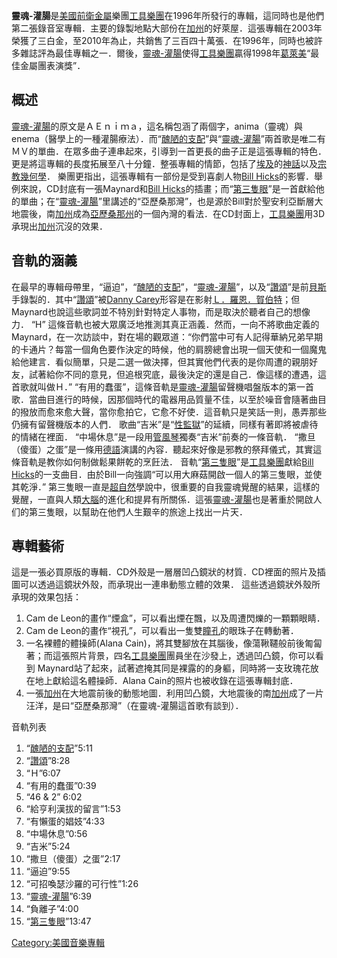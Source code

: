 {{Unreferenced|time=2021-04-24T13:42:09+00:00}}
'''靈魂-灌腸'''是[[美國|美國]][[前衛金屬|前衛金屬]]樂團[[工具樂團|工具樂團]]在1996年所發行的專輯，這同時也是他們第二張錄音室專輯．主要的錄製地點大部份在[[加州|加州]]的好萊屋．這張專輯在2003年榮獲了三白金，至2010年為止，共銷售了三百四十萬張．在1996年，同時也被許多雜誌評為最佳專輯之一．爾後，[[靈魂-灌腸|靈魂-灌腸]]使得[[工具樂團|工具樂團]]贏得1998年[[葛萊美|葛萊美]]“最佳金屬團表演獎”．

==概述==

[[靈魂-灌腸|靈魂-灌腸]]的原文是ＡＥｎｉｍａ，這名稱包涵了兩個字，anima（靈魂）與enema（醫學上的一種灌腸療法）．而“[[醜陋的支配|醜陋的支配]]”與“[[靈魂-灌腸|靈魂-灌腸]]”兩首歌是唯二有ＭＶ的單曲．在眾多曲子連串起來，引導到一首更長的曲子正是這張專輯的特色．更是將這專輯的長度拓展至八十分鐘．整張專輯的情節，包括了[[埃及|埃及]]的[[神話|神話]]以及[[宗教|宗教]][[幾何學|幾何學]]．
樂團更指出，這張專輯有一部份是受到喜劇人物[[Bill_Hicks|Bill Hicks]]的影響．舉例來說，CD封底有一張Maynard和[[Bill_Hicks|Bill Hicks]]的插畫；而“[[第三隻眼|第三隻眼]]”是一首獻給他的單曲；在“[[靈魂-灌腸|靈魂-灌腸]]”里講述的“亞歷桑那灣”，也是源於Bill對於聖安利亞斷層大地震後，南[[加州|加州]]成為[[亞歷桑那州|亞歷桑那州]]的一個內灣的看法．在CD封面上，[[工具樂團|工具樂團]]用3D承現出[[加州|加州]]沉沒的效果．

==音軌的涵義==

在最早的專輯母帶里，“逼迫”，“[[醜陋的支配|醜陋的支配]]”，“[[靈魂-灌腸|靈魂-灌腸]]”，以及“[[讚頌|讚頌]]”是前[[貝斯|貝斯]]手錄製的．其中“[[讚頌|讚頌]]”被[[Danny_Carey|Danny Carey]]形容是在影射[[Ｌ．羅恩．賀伯特|Ｌ．羅恩．賀伯特]]；但Maynard也說這些歌詞並不特別針對特定人事物，而是取決於聽者自己的想像力．
“H” 這條音軌也被大眾廣泛地推測其真正涵義．然而，一向不將歌曲定義的Maynard，在一次訪談中，對在場的觀眾道：“你們當中可有人記得華納兄弟早期的卡通片？每當一個角色要作決定的時候，他的肩膀總會出現一個天使和一個魔鬼給他建言．看似簡單，只是二選一做決擇，但其實他們代表的是你周遭的親朋好友，試著給你不同的意見，但追根究底，最後決定的還是自己．像這樣的遭遇，這首歌就叫做Ｈ．”
“有用的蠢蛋”，這條音軌是[[靈魂-灌腸|靈魂-灌腸]]留聲機唱盤版本的第一首歌．當曲目進行的時候，因那個時代的電器用品質量不佳，以至於噪音會隨著曲目的撥放而愈來愈大聲，當你愈拍它，它愈不好使．這音軌只是笑話一則，愚弄那些仍擁有留聲機版本的人們．
歌曲“吉米”是“[[性監獄|性監獄]]”的延續，同樣有著即將被虐待的情緒在裡面．
“中場休息”是一段用[[管風琴|管風琴]]獨奏“吉米”前奏的一條音軌．
“撒旦（傻蛋）之蛋”是一條用[[德語|德語]]演講的內容．聽起來好像是邪教的祭拜儀式，其實這條音軌是教你如何制做鬆果餅乾的烹飪法．
音軌“[[第三隻眼|第三隻眼]]”是[[工具樂團|工具樂團]]獻給[[Bill_Hicks|Bill Hicks]]的一支曲目．由於Bill一向強調“可以用大麻菇開啟一個人的第三隻眼，並使其乾淨．” 第三隻眼一直是[[超自然|超自然]]學說中，很重要的自我靈魂覺醒的結果，這樣的覺醒，一直與人類[[大腦|大腦]]的進化和提昇有所關係．這張[[靈魂-灌腸|靈魂-灌腸]]也是著重於開啟人们的第三隻眼，以幫助在他們人生艱辛的旅途上找出一片天．

==專輯藝術==

這是一張必買原版的專輯．CD外殼是一層層凹凸鏡狀的材質．CD裡面的照片及插圖可以透過這鏡狀外殼，而承現出一連串動態立體的效果．
這些透過鏡狀外殼所承現的效果包括：

#Cam de Leon的畫作“煙盒”，可以看出煙在飄，以及周遭閃爍的一顆顆眼睛．
#Cam de Leon的畫作“視孔”，可以看出一隻雙[[瞳孔|瞳孔]]的眼珠子在轉動著．
#一名裸體的體操師(Alana Cain)，將其雙腳放在其腦後，像蕩鞦韆般前後匍匐著；而這張照片背景，四名[[工具樂團|工具樂團]]團員坐在沙發上，透過凹凸鏡，你可以看到 Maynard站了起來，試著遮掩其同是裸露的的身軀，同時將一支玫瑰花放在地上獻給這名體操師．Alana Cain的照片也被收錄在這張專輯封底．
#一張[[加州|加州]]在大地震前後的動態地圖．利用凹凸鏡，大地震後的南[[加州|加州]]成了一片汪洋，是曰“亞歷桑那灣”（在靈魂-灌腸這首歌有談到）．

音軌列表

#“[[醜陋的支配|醜陋的支配]]”5:11
#“[[讚頌|讚頌]]”8:28
#“Ｈ”6:07
#“有用的蠢蛋”0:39
#“46 & 2” 6:02
#“給亨利漢拔的留言”1:53
#“有懶蛋的娼妓”4:33
#“中場休息”0:56
#“吉米”5:24
#“撒旦（傻蛋）之蛋”2:17
#“逼迫”9:55
#“可招喚瑟沙羅的可行性”1:26
#“[[靈魂-灌腸|靈魂-灌腸]]”6:39
#“負離子”4:00
#“[[第三隻眼|第三隻眼]]”13:47

[[Category:美國音樂專輯|Category:美國音樂專輯]]